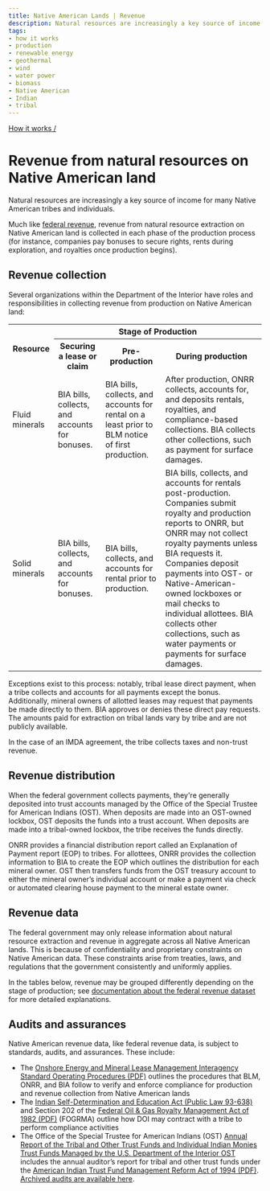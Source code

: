 ```yaml
---
title: Native American Lands | Revenue
description: Natural resources are increasingly a key source of income for many Native American tribes and individuals.
tags:
- how it works
- production
- renewable energy
- geothermal
- wind
- water power
- biomass
- Native American
- Indian
- tribal
---
```


[How it works /](/how-it-works/)

# Revenue from natural resources on Native American land

Natural resources are increasingly a key source of income for many Native American tribes and individuals.

Much like [federal revenue](/explore/#revenue), revenue from natural resource extraction on Native American land is collected in each phase of the production process (for instance, companies pay bonuses to secure rights, rents during exploration, and royalties once production begins).

## Revenue collection

Several organizations within the Department of the Interior have roles and responsibilities in collecting revenue from production on Native American land:

<table class="article_table">
  <tbody>
    <tr>
      <th rowspan="2">Resource</th>
      <th colspan="3">Stage of Production</th>
    </tr>
    <tr>
      <th>Securing a lease or claim</th>
      <th>Pre-production</th>
      <th>During production</th>
    </tr>
    <tr>
      <td>Fluid minerals</td>
      <td>BIA bills, collects, and accounts for bonuses.</td>
      <td>BIA bills, collects, and accounts for rental on a least prior to BLM notice of first production.</td>
      <td>After production, ONRR collects, accounts for, and deposits rentals, royalties, and compliance-based collections. BIA collects other collections, such as payment for surface damages.</td>
    </tr>
    <tr>
      <td>Solid minerals</td>
      <td>BIA bills, collects, and accounts for bonuses.</td>
      <td>BIA bills, collects, and accounts for rental prior to production.</td>
      <td>BIA bills, collects, and accounts for rentals post-production. Companies submit royalty and production reports to ONRR, but ONRR may not collect royalty payments unless BIA requests it. Companies deposit payments into OST- or Native-American-owned lockboxes or mail checks to individual allottees. BIA collects other collections, such as water payments or payments for surface damages.</td>
    </tr>
  </tbody>
</table>

Exceptions exist to this process: notably, tribal lease direct payment, when a tribe collects and accounts for all payments except the bonus. Additionally, mineral owners of allotted leases may request that payments be made directly to them. BIA approves or denies these direct pay requests. The amounts paid for extraction on tribal lands vary by tribe and are not publicly available.

In the case of an <GlossaryTerm>IMDA</GlossaryTerm> agreement, the tribe collects taxes and non-trust revenue.

## Revenue distribution

When the federal government collects payments, they're generally deposited into trust accounts managed by the Office of the Special Trustee for American Indians (OST). When deposits are made into an OST-owned lockbox, OST deposits the funds into a trust account. When deposits are made into a tribal-owned lockbox, the tribe receives the funds directly.

ONRR provides a financial distribution report called an Explanation of Payment report (EOP) to tribes. For allottees, ONRR provides the collection information to BIA to create the EOP which outlines the distribution for each mineral owner. OST then transfers funds from the OST treasury account to either the mineral owner’s individual account or make a payment via check or automated clearing house payment to the mineral estate owner.

## Revenue data

The federal government may only release information about natural resource extraction and revenue in aggregate across all Native American lands. This is because of confidentiality and proprietary constraints on Native American data. These constraints arise from treaties, laws, and regulations that the government consistently and uniformly applies.

In the tables below, revenue may be grouped differently depending on the stage of production; see [documentation about the federal revenue dataset](/downloads/federal-revenue-by-location/) for more detailed explanations.

## Audits and assurances

Native American revenue data, like federal revenue data, is subject to standards, audits, and assurances. These include:

- The [Onshore Energy and Mineral Lease Management Interagency Standard Operating Procedures (PDF)](https://www.onrr.gov/about/pdfdocs/FINAL%20Interagency%20SOP%20-%2009-23-13.pdf) outlines the procedures that BLM, ONRR, and BIA follow to verify and enforce compliance for production and revenue collection from Native American lands
- The [Indian Self-Determination and Education Act (Public Law 93-638)](https://www.doi.gov/ost/tribal_beneficiaries/contracting) and Section 202 of the [Federal Oil & Gas Royalty Management Act of 1982 (PDF)](https://www.boem.gov/uploadedFiles/BOEM/Oil_and_Gas_Energy_Program/Leasing/Outer_Continental_Shelf/Lands_Act_History/federal%20og%20royalty%20mgmt.pdf) (FOGRMA) outline how DOI may contract with a tribe to perform compliance activities
- The Office of the Special Trustee for American Indians (OST) [Annual Report of the Tribal and Other Trust Funds and Individual Indian Monies Trust Funds Managed by the U.S. Department of the Interior OST](https://www.doi.gov/ost) includes the annual auditor’s report for tribal and other trust funds under the [American Indian Trust Fund Management Reform Act of 1994 (PDF)](https://www.doi.gov/sites/doi.gov/files/migrated/ost/trust_documents/upload/American-IndianTrustFundManagementReformActof1994.pdf). [Archived audits are available here](https://www.doi.gov/ost/trust_documents/Annual-Audits).
